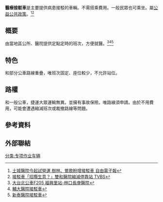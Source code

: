 '''醫療接駁車'''是主要提供病患接駁的車輛。不需搭乘費用。一般民眾也可乘坐。屬[[公益|公益]][[公共政策|公共政策]]。<ref>[https://m.ltn.com.tw/news/life/paper/1367824 土城醫院今起試營運 樹林、鶯歌盼增接駁車 自由電子報]</ref><ref>[https://news.tvbs.com.tw/life/1255310 接駁車「招攬生意？」雙和醫院縮減停靠站 TVBS]</ref>
==概要==
由當地區公所、醫院提供定點定時的班次，方便就醫。<ref>[https://ebus.gov.taipei/EBus/VsSimpleMap?routeid=0454020500&gb=0 大台北公車F205 福興里站-林口長庚醫院]</ref><ref>[https://www.hospital.fju.edu.tw/Health/Content?CID=938 輔大醫院接駁車]</ref><ref>[http://www.sthosp.com.tw/index.php/news_detailed/index/387 新泰醫院接駁車]</ref>
==特色==
和部分公車路線重疊，唯班次固定、座位較少，不允許站位。
==路權==
和一般公車，捷運大眾運輸無異。並擁有事故保險。唯路線須申請。由於不用費用，可能會遭遇縮減班次或裁撤路線等問題。
==參考資料==
{{reflist}}
==外部聯結==
[[分类:专项作业车辆|分类:专项作业车辆]]